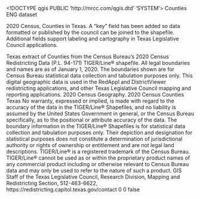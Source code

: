 <!DOCTYPE qgis PUBLIC 'http://mrcc.com/qgis.dtd' 'SYSTEM'>
<qgis version="3.28.10-Firenze">
  <identifier>Counties</identifier>
  <parentidentifier></parentidentifier>
  <language>ENG</language>
  <type>dataset</type>
  <title>Texas - 2020 Census - Counties</title>
  <abstract>2020 Census, Counties in Texas. A "key" field has been added so data formatted or published by the council can be joined to the shapefile. Additional fields support labeling and cartography in Texas Legislative Council applications.

Texas extract of Counties from the Census Bureau's 2020 Census Redistricting Data (P.L. 94-171) TIGER/Line® shapefile. All legal boundaries and names are as of January 1, 2020. The boundaries shown are for Census Bureau statistical data collection and tabulation purposes only. This digital geographic data is used in the RedAppl and DistrictViewer redistricting applications, and other Texas Legislative Council mapping and reporting applications.</abstract>
  <keywords vocabulary="Search keys">
    <keyword>2020 Census Geography. 2020 Census</keyword>
    <keyword>Counties</keyword>
    <keyword>Texas</keyword>
  </keywords>
  <contact>
    <name></name>
    <organization></organization>
    <position></position>
    <voice></voice>
    <fax></fax>
    <email></email>
    <role></role>
  </contact>
  <links/>
  <fees></fees>
  <constraints type="Limitations of use">No warranty, expressed or implied, is made with regard to the accuracy of the data in the TIGER/Line® Shapefiles, and no liability is assumed by the United States Government in general, or the Census Bureau specifically, as to the positional or attribute accuracy of the data. The boundary information in the TIGER/Line® Shapefiles is for statistical data collection and tabulation purposes only. Their depiction and designation for statistical purposes does not constitute a determination of jurisdictional authority or rights of ownership or entitlement and are not legal land descriptions.
TIGER/Line® is a registered trademark of the Census Bureau. TIGER/Line® cannot be used as or within the proprietary product names of any commercial product including or otherwise relevant to Census Bureau data and may only be used to refer to the nature of such a product.</constraints>
  <rights>GIS Staff of the Texas Legislative Council, Research Division, Mapping and Redistricting Section, 512-463-6622, https://redistricting.capitol.texas.gov/contact</rights>
  <encoding></encoding>
  <crs>
    <spatialrefsys nativeFormat="Wkt">
      <wkt></wkt>
      <proj4></proj4>
      <srsid>0</srsid>
      <srid>0</srid>
      <authid></authid>
      <description></description>
      <projectionacronym></projectionacronym>
      <ellipsoidacronym></ellipsoidacronym>
      <geographicflag>false</geographicflag>
    </spatialrefsys>
  </crs>
  <extent>
    <spatial crs="EPSG:4326" minx="-106.97639499999999657" maxx="-93.12210600000000227" minz="0" maxy="36.53426999999999936" maxz="0" miny="25.70572999999999908" dimensions="2"/>
    <temporal>
      <period>
        <start></start>
        <end></end>
      </period>
    </temporal>
  </extent>
</qgis>
